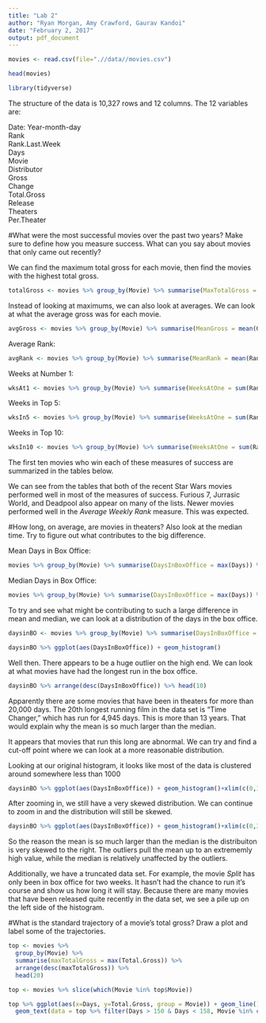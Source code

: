 ```yaml
---
title: "Lab 2"
author: "Ryan Morgan, Amy Crawford, Gaurav Kandoi"
date: "February 2, 2017"
output: pdf_document
---
```


```r
movies <- read.csv(file=".//data//movies.csv")

head(movies)

library(tidyverse)

```

The structure of the data is 10,327 rows and 12 columns. The 12 variables are:

Date: Year-month-day  
Rank  
Rank.Last.Week  
Days  
Movie  
Distributor  
Gross  
Change  
Total.Gross  
Release  
Theaters  
Per.Theater  

#What were the most successful movies over the past two years? Make sure to define how you measure success. What can you say about movies that only came out recently?




We can find the maximum total gross for each movie, then find the movies with the highest total gross.

```r
totalGross <- movies %>% group_by(Movie) %>% summarise(MaxTotalGross = max(Total.Gross)) %>% arrange(desc(MaxTotalGross)) %>% head(10)
```



Instead of looking at maximums, we can also look at averages. We can look at what the average gross was for each movie.

```r
avgGross <- movies %>% group_by(Movie) %>% summarise(MeanGross = mean(Gross)) %>% arrange(desc(MeanGross)) %>% head(10)
```

Average Rank:

```r
avgRank <- movies %>% group_by(Movie) %>% summarise(MeanRank = mean(Rank)) %>% arrange(MeanRank) %>% head(10)
```

Weeks at Number 1:

```r
wksAt1 <- movies %>% group_by(Movie) %>% summarise(WeeksAtOne = sum(Rank==1)) %>% arrange(desc(WeeksAtOne)) %>% head(10)
```
Weeks in Top 5:
```r
wksIn5 <- movies %>% group_by(Movie) %>% summarise(WeeksAtOne = sum(Rank<6)) %>% arrange(desc(WeeksAtOne)) %>% head(10)
```

Weeks in Top 10:
```r
wksIn10 <- movies %>% group_by(Movie) %>% summarise(WeeksAtOne = sum(Rank<11)) %>% arrange(desc(WeeksAtOne)) %>% head(10)
```

The first ten movies who win each of these measures of success are summarized in the tables below.

\begin{tabular}{lrrr}
\hline
\multicolumn{3}{r}{Measure of Success} \\
\cline{2-4}
Rank      & Total Gross & Average Gross & Average Weekly Rank  \\
\hline
1  & `r totalGross[1,1]` &  `r avgGross[1,1]` & `r avgRank[1,1]`  \\
2  & `r totalGross[2,1]` &  `r avgGross[2,1]` & `r avgRank[2,1]`  \\
3  & `r totalGross[3,1]` &  `r avgGross[3,1]` & `r avgRank[3,1]`  \\
4  & `r totalGross[4,1]` &  `r avgGross[4,1]` & `r avgRank[4,1]`  \\
5  & `r totalGross[5,1]` &  `r avgGross[5,1]` & `r avgRank[5,1]`  \\
6  & `r totalGross[6,1]` &  `r avgGross[6,1]` & `r avgRank[6,1]`  \\
7  & `r totalGross[7,1]` &  `r avgGross[7,1]` & `r avgRank[7,1]`  \\
8  & `r totalGross[8,1]` &  `r avgGross[8,1]` & `r avgRank[8,1]`  \\
9  & `r totalGross[9,1]` &  `r avgGross[9,1]` & `r avgRank[9,1]`  \\
10  & `r totalGross[10,1]` &  `r avgGross[10,1]` & `r avgRank[10,1]`  \\
\hline
\end{tabular}

\vspace{20mm}

\begin{tabular}{lrrr}
\hline
\multicolumn{3}{r}{Measure of Success} \\
\cline{2-4}
Rank      & Weeks at No. 1 &  Weeks in Top 5  &  Weeks in top 10  \\
\hline
1  & `r wksAt1[1,1]` & `r wksIn5[1,1]` & `r wksIn10[1,1]`  \\
2  & `r wksAt1[2,1]` & `r wksIn5[2,1]` & `r wksIn10[2,1]`  \\
3  & `r wksAt1[3,1]` & `r wksIn5[3,1]` & `r wksIn10[3,1]`  \\
4  & `r wksAt1[4,1]` & `r wksIn5[4,1]` & `r wksIn10[4,1]`  \\
5  & `r wksAt1[5,1]` & `r wksIn5[5,1]` & `r wksIn10[5,1]`  \\
6  & `r wksAt1[6,1]` & `r wksIn5[6,1]` & `r wksIn10[6,1]`  \\
7  & `r wksAt1[7,1]` & `r wksIn5[7,1]` & `r wksIn10[7,1]`  \\
8  & `r wksAt1[8,1]` & `r wksIn5[8,1]` & `r wksIn10[8,1]`  \\
9  & `r wksAt1[9,1]` & `r wksIn5[9,1]` & `r wksIn10[9,1]`  \\
10  & `r wksAt1[10,1]` & `r wksIn5[10,1]` & `r wksIn10[10,1]`  \\
\hline
\end{tabular}

We can see from the tables that both of the recent Star Wars movies performed well in most of the measures of success. Furious 7, Jurrasic World, and Deadpool also appear on many of the lists.  Newer movies performed well in the _Average Weekly Rank_ measure. This was expected.

#How long, on average, are movies in theaters? Also look at the median time. Try to figure out what contributes to the big difference.


Mean Days in Box Office:
```r
movies %>% group_by(Movie) %>% summarise(DaysInBoxOffice = max(Days)) %>% summarise(MeanBORun = mean(DaysInBoxOffice))
```
Median Days in Box Office:
```r
movies %>% group_by(Movie) %>% summarise(DaysInBoxOffice = max(Days)) %>% summarise(MedianBORun = median(DaysInBoxOffice))
```
To try and see what might be contributing to such a large difference in mean and median, we can look at a distribution of the days in the box office. 

```r
daysinBO <- movies %>% group_by(Movie) %>% summarise(DaysInBoxOffice = max(Days))

daysinBO %>% ggplot(aes(DaysInBoxOffice)) + geom_histogram()
```
Well then. There appears to be a huge outlier on the high end. We can look at what movies have had the longest run in the box office. 

```r
daysinBO %>% arrange(desc(DaysInBoxOffice)) %>% head(10)

```
Apparently there are some movies that have been in theaters for more than 20,000 days. The 20th longest running film in the data set is "Time Changer," which has run for 4,945 days. This is more than 13 years. That would explain why the mean is so much larger than the median. 

It appears that movies that run this long are abnormal. We can try and find a cut-off point where we can look at a more reasonable distribution.


Looking at our original histogram, it looks like most of the data is clustered around somewhere less than 1000

```r
daysinBO %>% ggplot(aes(DaysInBoxOffice)) + geom_histogram()+xlim(c(0,1000))

```
After zooming in, we still have a very skewed distribution. We can continue to zoom in and the distribution will still be skewed.
```r
daysinBO %>% ggplot(aes(DaysInBoxOffice)) + geom_histogram()+xlim(c(0,300))
```
So the reason the mean is so much larger than the median is the distribuiton is very skewed to the right. The outliers pull the mean up to an extrememly high value, while the median is relatively unaffected by the outliers. 

Additionally, we have a truncated data set. For example, the movie _Split_ has only been in box office for two weeks. It hasn't had the chance to run it's course and show us how long it will stay. Because there are many movies that have been released quite recently in the data set, we see a pile up on the left side of the histogram.

#What is the standard trajectory of a movie's total gross? Draw a plot and label some of the trajectories. 



```r
top <- movies %>% 
  group_by(Movie) %>% 
  summarise(maxTotalGross = max(Total.Gross)) %>%
  arrange(desc(maxTotalGross)) %>%
  head(20)

top <- movies %>% slice(which(Movie %in% top$Movie))

top %>% ggplot(aes(x=Days, y=Total.Gross, group = Movie)) + geom_line() + xlim(0,300) + 
  geom_text(data = top %>% filter(Days > 150 & Days < 158, Movie %in% c("Jurassic World", "Finding Dory", "The Secret Life of Pets", "Star Wars Ep. VII: The Forc…")), aes(label = Movie))

```
